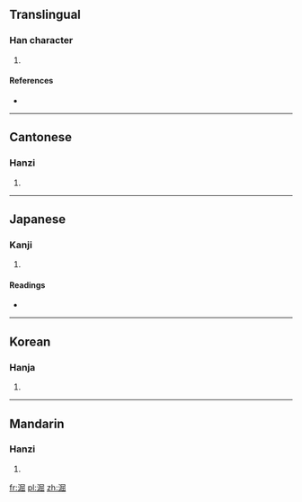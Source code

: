 ==Translingual==

===Han character===
{{Han char|rn=85|rad=水|as=08|sn=11|four=3717<sub>7</sub>|canj=水尸山山 (ESUU)}}

# {{defn|Han|sort=水08}}

====References====
* {{Han ref|kx=0629.100|dkj=17622|dj=1031.060|hdz=31664.080|uh=6DC8|ud=28104|bh=D5EC|bd=54764}}

----

==Cantonese==

===Hanzi===
{{yue-hanzi|jyut=gwat1|y=gwat1}}

# {{defn|lang=yue|sort=水08}}

----

==Japanese==

===Kanji===
{{ja-kanji|grade=|rs=水08}}

# {{defn|lang=ja|sort=水08}}

====Readings====
* {{ja-readings|on=[[こつ]] (kotsu), [[こち]] (kochi)|kun=[[にごす]] (nigosu)}}

----

==Korean==

===Hanja===
{{ko-hanja|hangeul=굴|eumhun=|rv=gul|mr=kul|y=kwul}}

# {{defn|lang=ko|sort=水08}}

----

==Mandarin==

===Hanzi===
{{cmn-hanzi|pin=[[gǔ]] ([[gu3]])|wg=ku<sup>3</sup>}}

# {{defn|lang=cmn|sort=水08}}

[[fr:淈]]
[[pl:淈]]
[[zh:淈]]